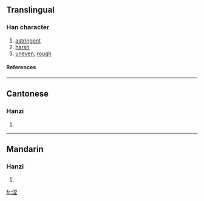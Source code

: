 {{see|澀}}

==Translingual==
===Han character===
{{Han char|rn=85|rad=水|as=07|sn=10|four=|canj=水尸戈一 (ESIM), X水尸戈一 (XESIM)}}
# [[astringent]]
# [[harsh]]
# [[uneven]], [[rough]]
====References====
{{Han ref|kx=0627.311|hdz=31636.060|uh=6DA9|ud=28073}}

----
==Cantonese==
===Hanzi===
{{yue-hanzi|jyut=|y=sap1, sap3}}
# {{defn|Cantonese}}

----
==Mandarin==
===Hanzi===
{{cmn-hanzi|tra=澀|pin=[[póu]] (pou2), [[sè]] (se4)|wg=p'ou<sup>2</sup>, se<sup>4</sup>}}
# {{defn|Mandarin}}

[[fr:涩]]